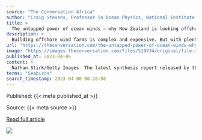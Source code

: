 ```yaml
---
source: "The Conversation Africa"
author: "Craig Stevens, Professor in Ocean Physics, National Institute of Water and Atmospheric Research"
title: >
  The untapped power of ocean winds – why New Zealand is looking offshore for future renewable energy
description: >
  Building offshore wind farms is complex and expensive. But with plenty of wind coming in from the sea, New Zealand could harness the renewable resource as it aims to decarbonise the energy sector.
url: "https://theconversation.com/the-untapped-power-of-ocean-winds-why-new-zealand-is-looking-offshore-for-future-renewable-energy-202335"
image: "https://images.theconversation.com/files/519734/original/file-20230406-16-m663ss.jpg?ixlib=rb-1.1.0&rect=16%2C412%2C3455%2C1725&q=45&auto=format&w=1356&h=668&fit=crop"
published_at: 2023-04-06
content: >
  Nathan Stirk/Getty Images  The latest synthesis report released by the Intergovernmental Panel on Climate Change (IPCC) makes it clear we need to prepare for intensifying impacts, while also cutting … [+5738 chars]
terms: "Seabirds"
search_timestamp: 2023-04-08 00:28:58
---
```



Published: {{< meta published_at >}}


Source: {{< meta source >}}


[Read full article]({{< meta url >}}){target='_blank'}



![](`r rmarkdown::metadata$image[1]`)

